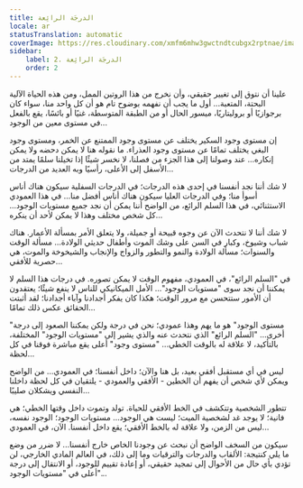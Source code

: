 ```yaml
---
title: الدرجَة الرائِعة
locale: ar
statusTranslation: automatic
coverImage: https://res.cloudinary.com/xmfm6mhw3gwctndtcubgx2rptnae/image/upload/v1740468922/small_cover_tratado_de_psicologia_revolucionaria_a4c0dca4e0.webp
sidebar:
    label: 2. الدرجَة الرائِعة
    order: 2
---
```

علينا أن نتوق إلى تغيير حقيقي، وأن نخرج من هذا الروتين الممل، ومن هذه الحياة الآلية البحتة، المتعبة... أول ما يجب أن نفهمه بوضوح تام هو أن كل واحد منا، سواء كان برجوازيًا أو بروليتاريًا، ميسور الحال أو من الطبقة المتوسطة، غنيًا أو بائسًا، يقع بالفعل في مستوى معين من الوجود...

إن مستوى وجود السكير يختلف عن مستوى وجود الممتنع عن الخمر، ومستوى وجود البغي يختلف تمامًا عن مستوى وجود العذراء. ما نقوله هنا لا يمكن دحضه ولا يمكن إنكاره... عند وصولنا إلى هذا الجزء من فصلنا، لا نخسر شيئًا إذا تخيلنا سلمًا يمتد من الأسفل إلى الأعلى، رأسيًا وبه العديد من الدرجات...

لا شك أننا نجد أنفسنا في إحدى هذه الدرجات؛ في الدرجات السفلية سيكون هناك أناس أسوأ منا؛ وفي الدرجات العليا سيكون هناك أناس أفضل منا... في هذا العمودي الاستثنائي، في هذا السلم الرائع، من الواضح أننا يمكن أن نجد جميع مستويات الوجود... كل شخص مختلف وهذا لا يمكن لأحد أن ينكره...

لا شك أننا لا نتحدث الآن عن وجوه قبيحة أو جميلة، ولا يتعلق الأمر بمسألة الأعمار. هناك شباب وشيوخ، وكبار في السن على وشك الموت وأطفال حديثي الولادة... مسألة الوقت والسنوات؛ مسألة الولادة والنمو والتطور والزواج والإنجاب والشيخوخة والموت، هي حصرية للأفقي...

في "السلم الرائع"، في العمودي، مفهوم الوقت لا يمكن تصوره. في درجات هذا السلم لا يمكننا أن نجد سوى "مستويات الوجود"... الأمل الميكانيكي للناس لا ينفع شيئًا؛ يعتقدون أن الأمور ستتحسن مع مرور الوقت؛ هكذا كان يفكر أجدادنا وآباء أجدادنا؛ لقد أثبتت الحقائق عكس ذلك تمامًا...

"مستوى الوجود" هو ما يهم وهذا عمودي؛ نحن في درجة ولكن يمكننا الصعود إلى درجة أخرى... "السلم الرائع" الذي نتحدث عنه والذي يشير إلى "مستويات الوجود" المختلفة، بالتأكيد، لا علاقة له بالوقت الخطي... "مستوى وجود" أعلى يقع مباشرة فوقنا في كل لحظة...

ليس في أي مستقبل أفقي بعيد، بل هنا والآن؛ داخل أنفسنا؛ في العمودي... من الواضح ويمكن لأي شخص أن يفهم أن الخطين - الأفقي والعمودي - يلتقيان في كل لحظة داخلنا النفسي ويشكلان صليبًا...

تتطور الشخصية وتتكشف في الخط الأفقي للحياة. تولد وتموت داخل وقتها الخطي؛ هي فانية؛ لا يوجد غد لشخصية الميت؛ ليست هي الوجود... مستويات الوجود؛ الوجود نفسه، ليس من الزمن، ولا علاقة له بالخط الأفقي؛ يقع داخل أنفسنا. الآن، في العمودي...

سيكون من السخف الواضح أن نبحث عن وجودنا الخاص خارج أنفسنا... لا ضرر من وضع ما يلي كنتيجة: الألقاب والدرجات والترقيات وما إلى ذلك، في العالم المادي الخارجي، لن تؤدي بأي حال من الأحوال إلى تمجيد حقيقي، أو إعادة تقييم للوجود، أو الانتقال إلى درجة أعلى في "مستويات الوجود"...

